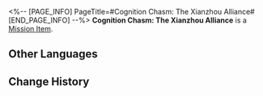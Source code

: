 <%-- [PAGE_INFO]
PageTitle=#Cognition Chasm: The Xianzhou Alliance#
[END_PAGE_INFO] --%>
{{Item Infobox
|id          = 140322
|image       = Item Cognition Chasm- The Xianzhou Alliance.png
|type        = Mission Item
|invCategory = Missions
|rarity      = 3
|effect      = 
|description = "A Curio without a body but is alive... I've heard of such a species."<br />"A colleague who came back from a business trip said that the Xianzhou Alliance has lifeforms like that."
}}
'''Cognition Chasm: The Xianzhou Alliance''' is a [[Mission Item]].

==Other Languages==
{{Other Languages
|en   = Cognition Chasm: The Xianzhou Alliance
|zhs  = 记忆盲点·仙舟联盟
|zht  = 記憶盲點•仙舟聯盟
|ja   = 記憶の盲点・仙舟同盟
|ko   = 기억의 맹점•선주 연맹
|es   = Laguna mental: Alianza Xianzhou
|fr   = Bribes de souvenirs&nbsp;: L'Alliance Xianzhou
|ru   = Бездна памяти: Альянс Сяньчжоу
|th   = จุดบอดความทรงจำ: สหพันธ์ Xianzhou
|vi   = Điểm Mù Ký Ức - Liên Minh Xianzhou
|de   = Erinnerungslücke: Die Xianzhou-Allianz
|id   = Titik Buta Memori: Xianzhou Alliance
|pt   = Abismo de Cognição: A Aliança Xianzhou
}}

==Change History==
{{Change History|1.6}}